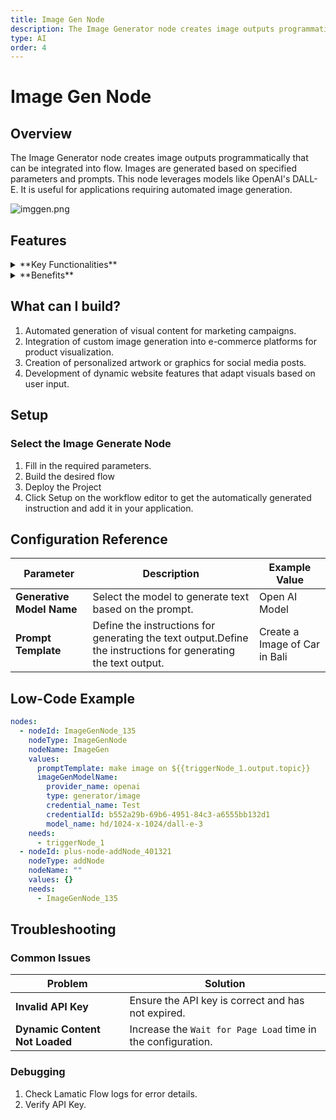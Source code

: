 ```yaml
---
title: Image Gen Node
description: The Image Generator node creates image outputs programmatically that can be integrated into flow.
type: AI
order: 4
---
```


# Image Gen Node
<NodeOverview slug="image-gen-node"/>

## Overview

The Image Generator node creates image outputs programmatically that can be integrated into flow. Images are generated based on specified parameters and prompts. This node leverages models like OpenAI's DALL-E. It is useful for applications requiring automated image generation.

![imggen.png](./img/imggen/imggen.webp)

## Features

<details>
  <summary>**Key Functionalities**</summary>

1. **Generative Images**: Allows users to select credentials for their preferred generative model, ensuring flexibility and compatibility with various LLMs.

1. **Customizable Prompts**: Features a field for creating prompt templates, enabling tailored input for specific use cases.
</details>

<details>
  <summary>**Benefits**</summary>

1. **Flexibility**: Supports integration with multiple LLMs, allowing users to utilize different models based on their specific needs and use cases.

1. **User-Centric Design**: Provides intuitive interfaces for prompt customization and system prompt definition, making it accessible to both beginners and advanced users.
</details>

## What can I build?

1. Automated generation of visual content for marketing campaigns.
1. Integration of custom image generation into e-commerce platforms for product visualization.
1. Creation of personalized artwork or graphics for social media posts.
1. Development of dynamic website features that adapt visuals based on user input.

## Setup

### Select the Image Generate Node

1. Fill in the required parameters.
1. Build the desired flow
1. Deploy the Project
1. Click Setup on the workflow editor to get the automatically generated instruction and add it in your application.

## Configuration Reference

| **Parameter**             | **Description**                                                                                                | **Example Value**             |
| ------------------------- | -------------------------------------------------------------------------------------------------------------- | ----------------------------- |
| **Generative Model Name** | Select the model to generate text based on the prompt.                                                         | Open AI Model                 |
| **Prompt Template**       | Define the instructions for generating the text output.Define the instructions for generating the text output. | Create a Image of Car in Bali |

## Low-Code Example

```yaml
nodes:
  - nodeId: ImageGenNode_135
    nodeType: ImageGenNode
    nodeName: ImageGen
    values:
      promptTemplate: make image on ${{triggerNode_1.output.topic}}
      imageGenModelName:
        provider_name: openai
        type: generator/image
        credential_name: Test
        credentialId: b552a29b-69b6-4951-84c3-a6555bb132d1
        model_name: hd/1024-x-1024/dall-e-3
    needs:
      - triggerNode_1
  - nodeId: plus-node-addNode_401321
    nodeType: addNode
    nodeName: ""
    values: {}
    needs:
      - ImageGenNode_135
```

## Troubleshooting

### Common Issues

| **Problem**                    | **Solution**                                                 |
| ------------------------------ | ------------------------------------------------------------ |
| **Invalid API Key**            | Ensure the API key is correct and has not expired.           |
| **Dynamic Content Not Loaded** | Increase the `Wait for Page Load` time in the configuration. |

### Debugging

1. Check Lamatic Flow logs for error details.
1. Verify API Key.
